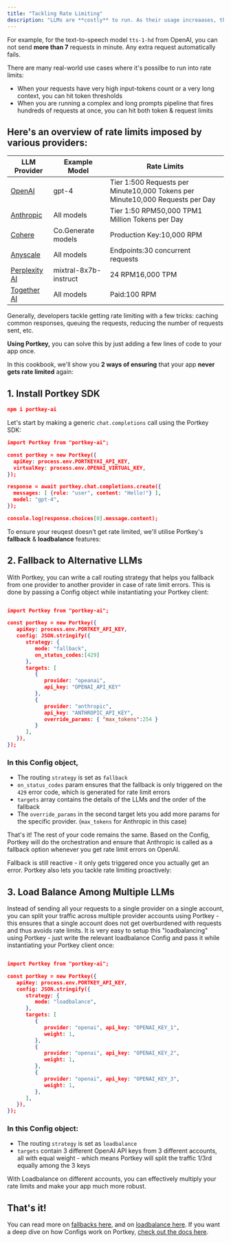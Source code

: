 ```yaml
---
title: "Tackling Rate Limiting"
description: "LLMs are **costly** to run. As their usage increaases, the providers have to balance serving user requests v/s straining their GPU resources too thin. They generally deal with this by putting _rate limits_ on how many requests a user can send in a minute or in a day."
---
```


For example, for the text-to-speech model `tts-1-hd` from OpenAI, you can not send **more than 7** requests in minute. Any extra request automatically fails.

There are many real-world use cases where it's possilbe to run into rate limits:

* When your requests have very high input-tokens count or a very long context, you can hit token thresholds
* When you are running a complex and long prompts pipeline that fires hundreds of requests at once, you can hit both token & request limits

## Here's an overview of rate limits imposed by various providers:

| LLM Provider                                                                    | Example Model         | Rate Limits                                                                   |
| ------------------------------------------------------------------------------- | --------------------- | ----------------------------------------------------------------------------- |
| [OpenAI](https://platform.openai.com/docs/guides/rate-limits/usage-tiers)       | gpt-4                 | Tier 1:500 Requests per Minute10,000 Tokens per Minute10,000 Requests per Day |
| [Anthropic](https://docs.anthropic.com/claude/reference/errors-and-rate-limits) | All models            | Tier 1:50 RPM50,000 TPM1 Million Tokens per Day                               |
| [Cohere](https://docs.cohere.com/docs/going-live#trial-key-limitations)         | Co.Generate models    | Production Key:10,000 RPM                                                     |
| [Anyscale](https://www.anyscale.com/endpoints)                                  | All models            | Endpoints:30 concurrent requests                                              |
| [Perplexity AI](https://docs.perplexity.ai/docs/rate-limits)                    | mixtral-8x7b-instruct | 24 RPM16,000 TPM                                                              |
| [Together AI](https://docs.together.ai/docs/rate-limits)                        | All models            | Paid:100 RPM                                                                  |

Generally, developers tackle getting rate limiting with a few tricks: caching common responses, queuing the requests, reducing the number of requests sent, etc.

**Using Portkey,** you can solve this by just adding a few lines of code to your app once.

In this cookbook, we'll show you **2 ways of ensuring** that your app **never gets rate limited** again:

## 1\. Install Portkey SDK


```json
npm i portkey-ai
```

Let's start by making a generic `chat.completions` call using the Portkey SDK:


```json
import Portkey from "portkey-ai";

const portkey = new Portkey({
  apiKey: process.env.PORTKEYAI_API_KEY,
  virtualKey: process.env.OPENAI_VIRTUAL_KEY,
});

response = await portkey.chat.completions.create({
  messages: [ {role: "user", content: "Hello!"} ],
  model: "gpt-4",
});

console.log(response.choices[0].message.content);
```

To ensure your reuqest doesn't get rate limited, we'll utilise Portkey's **fallback** & **loadbalance** features:

## 2\. Fallback to Alternative LLMs

With Portkey, you can write a call routing strategy that helps you fallback from one provider to another provider in case of rate limit errors. This is done by passing a Config object while instantiating your Portkey client:


```json

import Portkey from "portkey-ai";

const portkey = new Portkey({
   apiKey: process.env.PORTKEY_API_KEY,
   config: JSON.stringify({
      strategy: {
         mode: "fallback",
         on_status_codes:[429]
      },
      targets: [
         {
            provider: "opeanai",
            api_key: "OPENAI_API_KEY"
         },
         {
            provider: "anthropic",
            api_key: "ANTHROPIC_API_KEY",
            override_params: { "max_tokens":254 }
         }
      ],
   }),
});
```

### In this Config object,

* The routing `strategy` is set as `fallback`
* `on_status_codes` param ensures that the fallback is only triggered on the `429` error code, which is generated for rate limit errors
* `targets` array contains the details of the LLMs and the order of the fallback
* The `override_params` in the second target lets you add more params for the specific provider. (`max_tokens` for Anthropic in this case)

That's it! The rest of your code remains the same. Based on the Config, Portkey will do the orchestration and ensure that Anthropic is called as a fallback option whenever you get rate limit errors on OpenAI.

Fallback is still reactive - it only gets triggered once you actually get an error. Portkey also lets you tackle rate limiting proactively:

## 3\. Load Balance Among Multiple LLMs

Instead of sending all your requests to a single provider on a single account, you can split your traffic across multiple provider accounts using Portkey - this ensures that a single account does not get overburdened with requests and thus avoids rate limits. It is very easy to setup this "loadbalancing" using Portkey - just write the relevant loadbalance Config and pass it while instantiating your Portkey client once:


```json

import Portkey from "portkey-ai";

const portkey = new Portkey({
   apiKey: process.env.PORTKEY_API_KEY,
   config: JSON.stringify({
      strategy: {
         mode: "loadbalance",
      },
      targets: [
         {
            provider: "openai", api_key: "OPENAI_KEY_1",
            weight: 1,
         },
         {
            provider: "openai", api_key: "OPENAI_KEY_2",
            weight: 1,
         },
         {
            provider: "openai", api_key: "OPENAI_KEY_3",
            weight: 1,
         },
      ],
   }),
});

```

### In this Config object:

* The routing `strategy` is set as `loadbalance`
* `targets` contain 3 different OpenAI API keys from 3 different accounts, all with equal weight - which means Portkey will split the traffic 1/3rd equally among the 3 keys

With Loadbalance on different accounts, you can effectively multiply your rate limits and make your app much more robust.

## That's it!

You can read more on [fallbacks here](/docs/product/ai-gateway/fallbacks), and on [loadbalance here](/docs/product/ai-gateway/load-balancing). If you want a deep dive on how Configs work on Portkey, [check out the docs here](/docs/product/ai-gateway/configs).
